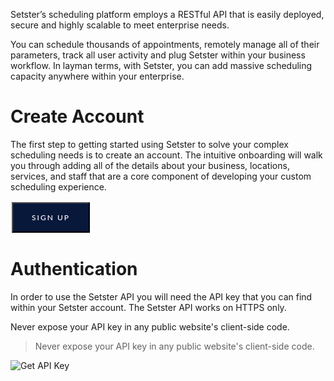 Setster’s scheduling platform employs a RESTful API that is easily deployed, secure and highly scalable to meet enterprise needs.

You can schedule thousands of appointments, remotely manage all of their parameters, track all user activity and plug Setster within your business workflow. In layman terms, with Setster, you can add massive scheduling capacity anywhere within your enterprise.


# Create Account
The first step to getting started using Setster to solve your complex scheduling needs is to create an account. The intuitive onboarding will walk you through adding all of the details about your business, locations, services, and staff that are a core component of developing your custom scheduling experience.


<button name="button" onclick="window.location.href='https://www.setster.com/onboarding/personal'" style="position: relative;
  z-index: 3;
  overflow: hidden;
  padding: 15px 30px;
  border-radius: 0px;
  background-color: #07183b;
  font-family: Lato, sans-serif;
  color: #fff;
  font-size: 12px;
  font-weight: 500;
  letter-spacing: 2px;
  text-decoration: none;
  text-transform: uppercase; margin: 2px;">Sign Up</button>


# Authentication

In order to use the Setster API you will need the API key that you can find within your Setster account. The Setster API works on HTTPS only.

<div>
  <Message>Never expose your API key in any public website's client-side code.</Message>
</div>


<blockquote> Never expose your API key in any public website's client-side code.
</blockquote>

<!-- ReDoc-Inject: {<Message color='red'>Red</Message>} -->

<img src="../images/GetAPIKey.png"
    alt="Get API Key"
    />

<!-- ReDoc-Inject: <security-definitions> -->
